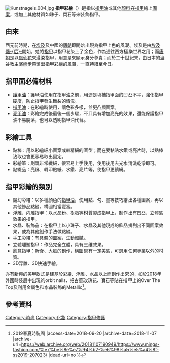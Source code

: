 [[File:Kunstnagels_004.jpg|right]]
'''指甲彩繪'''（{{lang|ja|ネイルアート}}）是指以[[指甲油|指甲油]]或其他[[顏料|顏料]]在[[指甲|指甲]]繪上[[圖案|圖案]]，或加上其他材質如珠子、閃石等來裝飾指甲。

==由來==
西元前時期，在[[埃及|埃及]]及中國的[[唐朝|唐朝]]即開始出現為指甲上色的風潮。埃及是由[[埃及豔后|埃及豔-{后}-]]開始，她將[[指甲|指甲]]以指甲花染上了金色，作為通往西方極樂世界之用；而[[唐朝|唐朝]]是以[[鳳仙花|鳳仙花]]來浸染指甲，用意是來顯示身分尊貴；而於二十世紀末，由日本的澁谷教主[[濱崎步|濱崎步]]帶領出指甲彩繪的風潮，一直持續至今日。

==指甲面必備材料==
*[[護甲油|護甲油]]：護甲油使用在指甲油之前，用途是填補指甲面的凹凸不平，強化指甲硬度，防止指甲發生斷裂的情況。
*[[指甲油|指甲油]]：在彩繪時使用，讓色彩多樣，並更凸顯圖案。
*[[亮甲油|亮甲油]]：彩繪完成後最後一個步驟，不只具有增加亮光的效果，還能保護指甲油不易脫落，也可以透明指甲油代替。

==彩繪工具==
*點棒：用以彩繪細小圖案或較精細的圖型；而在要黏貼水鑽或亮片時，以點棒沾取也會更容易取出固定。
*彩繪筆：刷頭非常纖細，很容易上手使用，使用後用去光水清洗乾淨即可。
*點綴品：亮粉、轉印貼紙、水鑽、亮片等，使指甲更繽紛。

==指甲彩繪的類別==
*魔幻彩繪：以多種顏色的[[指甲油|指甲油]]，使用點、勾、畫等技巧繪出各種圖案，再以其他飾品點綴，構圖相當豐富。
*浮雕、内雕指甲：以水晶粉、樹脂等材質製成指甲上，制作出有凹凸、立體感效果的指甲。
*水晶、裝飾品：在指甲上以小珠子、水晶及其他現成的飾品排列出不同圖案效果，或為其他創作手法做點綴。
*手工彩繪：有具體的圖案，生動細膩。
*立體雕塑指甲：作品完全立體，具有三维效果。
*創意指甲：新奇、大膽的創作，構圖具有一定美感，可選用任何專業以外的材質。
*3D浮雕、3D快速手繪。

亦有新興的美甲款式是建基於彩繪、浮雕、水晶以上而創作出來的，如於2018年外國時裝展中出現的orbit nails、把古董玫瑰花、寶石等貼在指甲上的Over The Top及利用金屬色和水晶裝飾的Metallic<ref>{{Cite web |url=https://www.mings-fashion.com/%E7%BE%8E%E7%94%B2-%E6%98%A5%E5%A4%8F-ss2019-207023/ |title=什麼是orbit nails？ 你要知道的三個的美甲款式 {{!}} 2019春夏時裝周 |access-date=2018-09-20 |archive-date=2018-11-07 |archive-url=https://web.archive.org/web/20181107190949/https://www.mings-fashion.com/%e7%be%8e%e7%94%b2-%e6%98%a5%e5%a4%8f-ss2019-207023/ |dead-url=no }}</ref>。
==參考資料==
{{reflist}}
[[Category:時尚|Category:時尚]]
[[Category:化妝|Category:化妝]]
[[Category:指甲修護|Category:指甲修護]]